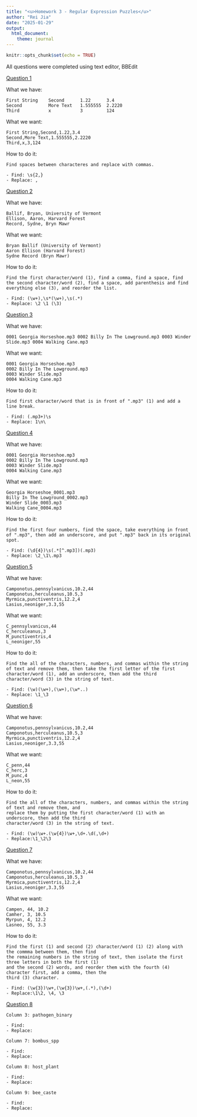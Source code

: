 ```yaml
---
title: "<u>Homework 3 - Regular Expression Puzzles</u>"
author: "Rei Jia"
date: "2025-01-29"
output: 
  html_document:
    theme: journal
---
```


```r
knitr::opts_chunk$set(echo = TRUE)
```


All questions were completed using text editor, BBEdit

<u>Question 1</u>

What we have:

```         
First String    Second      1.22      3.4
Second          More Text   1.555555  2.2220
Third           x           3         124
```

What we want:

```         
First String,Second,1.22,3.4
Second,More Text,1.555555,2.2220
Third,x,3,124
```

How to do it:

```         
Find spaces between characteres and replace with commas.

- Find: \s{2,}
- Replace: ,
```

<u>Question 2</u>

What we have:

```         
Ballif, Bryan, University of Vermont
Ellison, Aaron, Harvard Forest
Record, Sydne, Bryn Mawr
```

What we want:

```         
Bryan Ballif (University of Vermont)
Aaron Ellison (Harvard Forest)
Sydne Record (Bryn Mawr)
```

How to do it:

```         
Find the first character/word (1), find a comma, find a space, find the second character/word (2), find a space, add parenthesis and find everything else (3), and reorder the list.

- Find: (\w+),\s*(\w+),\s(.*)
- Replace: \2 \1 (\3)
```

<u>Question 3</u>

What we have:

```         
0001 Georgia Horseshoe.mp3 0002 Billy In The Lowground.mp3 0003 Winder Slide.mp3 0004 Walking Cane.mp3
```

What we want:

```         
0001 Georgia Horseshoe.mp3
0002 Billy In The Lowground.mp3
0003 Winder Slide.mp3
0004 Walking Cane.mp3
```

How to do it:

```         
Find first character/word that is in front of ".mp3" (1) and add a line break.

- Find: (.mp3+)\s
- Replace: 1\n\
```

<u>Question 4</u>

What we have:

```         
0001 Georgia Horseshoe.mp3
0002 Billy In The Lowground.mp3
0003 Winder Slide.mp3
0004 Walking Cane.mp3
```

What we want:

```         
Georgia Horseshoe_0001.mp3
Billy In The Lowground_0002.mp3
Winder Slide_0003.mp3
Walking Cane_0004.mp3
```

How to do it:

```         
Find the first four numbers, find the space, take everything in front of ".mp3", then add an underscore, and put ".mp3" back in its original spot.

- Find: (\d{4})\s(.*[^.mp3])(.mp3)
- Replace: \2_\1\.mp3
```

<u>Question 5</u>

What we have:

```         
Camponotus,pennsylvanicus,10.2,44
Camponotus,herculeanus,10.5,3
Myrmica,punctiventris,12.2,4
Lasius,neoniger,3.3,55
```

What we want:

```         
C_pennsylvanicus,44
C_herculeanus,3
M_punctiventris,4
L_neoniger,55
```

How to do it:

```         
Find the all of the characters, numbers, and commas within the string of text and remove them, then take the first letter of the first character/word (1), add an underscore, then add the third character/word (3) in the string of text.

- Find: (\w)(\w+),(\w+),(\w*..)
- Replace: \1_\3
```

<u>Question 6</u>

What we have:

```         
Camponotus,pennsylvanicus,10.2,44
Camponotus,herculeanus,10.5,3
Myrmica,punctiventris,12.2,4
Lasius,neoniger,3.3,55
```

What we want:

```         
C_penn,44
C_herc,3
M_punc,4
L_neon,55
```

How to do it:

```         
Find the all of the characters, numbers, and commas within the string of text and remove them, and 
replace them by putting the first character/word (1) with an underscore, then add the third
character/word (3) in the string of text.

- Find: (\w)\w+.(\w{4})\w+,\d+.\d(,\d+)
- Replace:\1_\2\3
```

<u>Question 7</u>

What we have:

```         
Camponotus,pennsylvanicus,10.2,44
Camponotus,herculeanus,10.5,3
Myrmica,punctiventris,12.2,4
Lasius,neoniger,3.3,55
```

What we want:

```         
Campen, 44, 10.2
Camher, 3, 10.5
Myrpun, 4, 12.2
Lasneo, 55, 3.3
```

How to do it:

```         
Find the first (1) and second (2) character/word (1) (2) along with the commma between them, then find 
the remaining numbers in the string of text, then isolate the first three letters in both the first (1) 
and the second (2) words, and reorder them with the fourth (4) character first, add a comma, then the 
third (3) character.

- Find: (\w{3})\w+,(\w{3})\w+,(.*),(\d+)
- Replace:\1\2, \4, \3
```

<u>Question 8</u>
````
Column 3: pathogen_binary

- Find:
- Replace:

Column 7: bombus_spp

- Find:
- Replace:

Column 8: host_plant

- Find:
- Replace:

Column 9: bee_caste

- Find:
- Replace:
````
